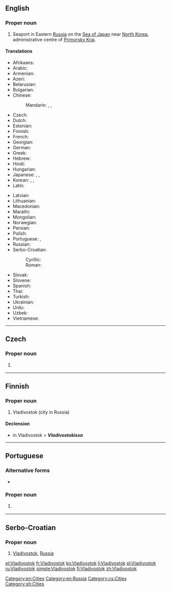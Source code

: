 ==English==
{{wikipedia}}

===Proper noun===
{{en-proper noun}}

# Seaport in Eastern [[Russia]] on the [[Sea of Japan]] near [[North Korea]], administrative centre of [[Primorsky Krai]].

====Translations====
{{trans-top|seaport in Russia}}
* Afrikaans: {{t|af|Wladiwostok}}
* Arabic: {{t|ar|فْلَادِيفُوسْتُوك|m|tr=fladifustūk}}
* Armenian: {{t|hy|Վլադիվոստոկ}}
* Azeri: {{t|az|Vladivostok}}
* Belarusian: {{t|be|Уладзівасток|m|tr=Uladzivastók}}
* Bulgarian: {{t|bg|Владивосток|m|tr=Vladivostók}}
* Chinese:
*: Mandarin: {{t+|cmn|符拉迪沃斯托克|tr=Fúlādíwòsītuōkè|sc=Hani}}, {{t|cmn|海參崴|sc=Hani}}, {{t+|cmn|海参崴|tr=Hǎishēnwǎi|sc=Hani}}
* Czech: {{t|cs|Vladivostok|m}}
* Dutch: {{t|nl|Vladivostok}}
* Estonian: {{t+|et|Vladivostok}}
* Finnish: {{t+|fi|Vladivostok}}
* French: {{t+|fr|Vladivostok|m}}
* Georgian: {{t|ka|ვლადივოსტოკი}}
* German: {{t|de|Wladiwostok|n}}
* Greek: {{t+|el|Βλαδιβοστόκ}}
* Hebrew: {{t|he|ולדיווסטוק}}
* Hindi: {{t|hi|व्लादिवोस्तोक|tr=vlādivostok}}
* Hungarian: {{t|hu|Vlagyivosztok}}
* Japanese: {{t|ja|ウラジオストク|tr=Urajiosutoku}}, {{qualifier|old}} {{t|ja|浦塩斯徳|tr=Urajiosutoku}}, {{qualifier|old or rare}} {{t|ja|浦塩|tr=Urajio}}
* Korean: {{t+|ko|블라디보스토크|tr=Beulladiboseutokeu|sc=Hang}}, {{t+|ko|해삼위|tr=Haesamwi|sc=Hang}}, {{t+|ko|해삼시|tr=Haesamsi|sc=Hang}}
* Latin: {{t|la|Vladivostokium|n}}
{{trans-mid}}
* Latvian: {{t|lv|Vladivostoka}}
* Lithuanian: {{t|lt|Vladivostokas|m}}
* Macedonian: {{t|mk|Владивосток|m|tr=Vladivóstok}}
* Marathi: {{t|mr|व्लादिवोस्तोक|n|tr=vlādivostoka|sc=Deva}}
* Mongolian: {{t|mn|Владивосток|tr=Vladivostok|sc=Cyrl}}
* Norwegian: {{t|no|Vladivostok}}
* Persian: {{t|fa|ولادی‌وستوک|tr=Velâdi-vostōk|sc=fa-Arab}}
* Polish: {{t+|pl|Władywostok|m}}
* Portuguese: {{t|pt|Vladivostok|f}}, {{t|pt|Vladivostoque|f}}
* Russian: {{t+|ru|Владивосток|m|tr=Vladivostók}}
* Serbo-Croatian:
*: Cyrillic: {{t|sh|Владивосток|m|sc=Cyrl}}
*: Roman: {{t|sh|Vladivostok|m}}
* Slovak: {{t|sk|Vladivostok|m}}
* Slovene: {{t|sl|Vladivostok|m}}
* Spanish: {{t|es|Vladivostok|m}}
* Thai: {{t|th|วลาดิวอสต๊อก|tr=wá-laa-dì-wor-òk}}
* Turkish: {{t|tr|Vladivostok}}
* Ukrainian: {{t|uk|Владивосток|m|tr=Vladyvostók}}
* Urdu: {{t|ur|ولادی وستوک|tr=vlādi vostok|sc=ur-Arab}}
* Uzbek: {{t|uz|Vladivostok}}
* Vietnamese: {{t|vi|Vladivostok}}
{{trans-bottom}}

[[Category:en:Cities]]
[[Category:en:Russia]]

----

==Czech==

===Proper noun===
{{cs-proper noun|g=m}}

# {{l|en|Vladivostok}} {{gloss|seaport in Eastern Russia on the Sea of Japan near North Korea, administrative centre of Primorsky Krai}}

[[Category:cs:Cities]]

----

==Finnish==

===Proper noun===
{{fi-proper noun}}

# Vladivostok (city in Russia)

====Declension====
* in Vladivostok = '''''Vladivostokissa'''''
{{fi-decl-risti|n=sg|Vladivostok|||a|i=0}}

----

==Portuguese==

===Alternative forms===
* {{l|pt|Vladivostoque}}

===Proper noun===
{{pt-proper noun|f}}

# {{l|en|Vladivostok}} {{gloss|seaport in the Russian far east}}

{{catlangcode|pt|Cities|Russia}}

----

==Serbo-Croatian==
{{wikipedia|lang=sh}}

===Proper noun===
{{sh-proper noun|g=m|r|Владивосток}}

# [[Vladivostok#English|Vladivostok]], [[Russia]]

[[Category:sh:Cities]]

[[et:Vladivostok]]
[[fr:Vladivostok]]
[[ko:Vladivostok]]
[[li:Vladivostok]]
[[pl:Vladivostok]]
[[ru:Vladivostok]]
[[simple:Vladivostok]]
[[fi:Vladivostok]]
[[zh:Vladivostok]]